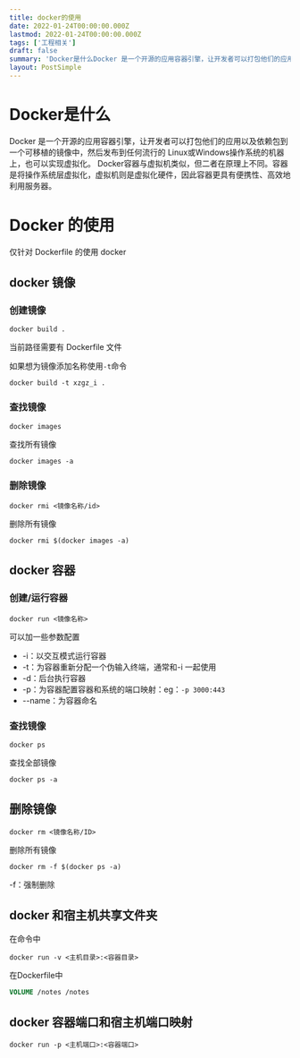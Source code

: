 ```yaml
---
title: docker的使用
date: 2022-01-24T00:00:00.000Z
lastmod: 2022-01-24T00:00:00.000Z
tags: ['工程相关']
draft: false
summary: 'Docker是什么Docker 是一个开源的应用容器引擎，让开发者可以打包他们的应用以及依赖包到一个可移植的镜像中，然后发布到任何流行的 Linux或Windows操作系统的机器上，也可以实现虚拟化...'
layout: PostSimple
---
```


# Docker是什么

Docker 是一个开源的应用容器引擎，让开发者可以打包他们的应用以及依赖包到一个可移植的镜像中，然后发布到任何流行的 Linux或Windows操作系统的机器上，也可以实现虚拟化。
Docker容器与虚拟机类似，但二者在原理上不同。容器是将操作系统层虚拟化，虚拟机则是虚拟化硬件，因此容器更具有便携性、高效地利用服务器。

# Docker 的使用

仅针对 Dockerfile 的使用 docker

## docker 镜像

### 创建镜像

```shell
docker build .
```

当前路径需要有 Dockerfile 文件

如果想为镜像添加名称使用`-t`命令

```shell
docker build -t xzgz_i .
```

### 查找镜像

```shell
docker images
```

查找所有镜像

```shell
docker images -a
```

### 删除镜像

```shell
docker rmi <镜像名称/id>
```

删除所有镜像

```shell
docker rmi $(docker images -a)
```

## docker 容器

### 创建/运行容器

```shell
docker run <镜像名称>
```

可以加一些参数配置

- -i：以交互模式运行容器
- -t：为容器重新分配一个伪输入终端，通常和-i 一起使用
- -d：后台执行容器
- -p：为容器配置容器和系统的端口映射：eg：`-p 3000:443`
- --name：为容器命名

### 查找镜像

```shell
docker ps
```

查找全部镜像

```shell
docker ps -a
```

## 删除镜像

```shell
docker rm <镜像名称/ID>
```

删除所有镜像

```shell
docker rm -f $(docker ps -a)
```

-f：强制删除

## docker 和宿主机共享文件夹

在命令中

```shell
docker run -v <主机目录>:<容器目录>
```
在Dockerfile中
```Dockerfile
VOLUME /notes /notes 
```

## docker 容器端口和宿主机端口映射

```shell
docker run -p <主机端口>:<容器端口>
```
